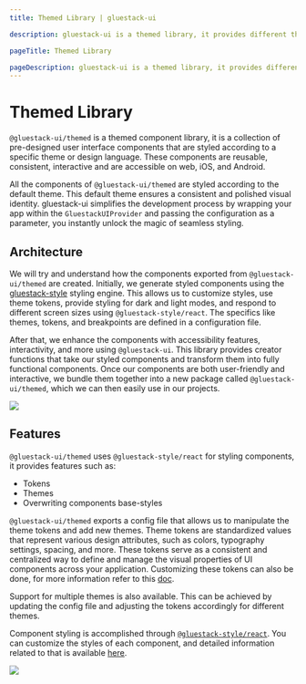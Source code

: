 ```yaml
---
title: Themed Library | gluestack-ui

description: gluestack-ui is a themed library, it provides different themes which can be used according to the user. In this guide we will learn how to create new themes and use them.

pageTitle: Themed Library

pageDescription: gluestack-ui is a themed library, it provides different themes which can be used according to the user. In this guide we will learn how to create new themes and use them.
---
```



<Meta title="Core Concepts/Themed Library" />

# Themed Library

`@gluestack-ui/themed` is a themed component library, it is a collection of pre-designed user interface components that are styled according to a specific theme or design language. These components are reusable, consistent, interactive and are accessible on web, iOS, and Android.

All the components of `@gluestack-ui/themed` are styled according to the default theme. This default theme ensures a consistent and polished visual identity. gluestack-ui simplifies the development process by wrapping your app within the `GluestackUIProvider` and passing the configuration as a parameter, you instantly unlock the magic of seamless styling.

## Architecture

We will try and understand how the components exported from `@gluestack-ui/themed` are created. Initially, we generate styled components using the [gluestack-style](https://style.gluestack.io/) styling engine. This allows us to customize styles, use theme tokens, provide styling for dark and light modes, and respond to different screen sizes using `@gluestack-style/react`. The specifics like themes, tokens, and breakpoints are defined in a configuration file.

After that, we enhance the components with accessibility features, interactivity, and more using `@gluestack-ui`. This library provides creator functions that take our styled components and transform them into fully functional components. Once our components are both user-friendly and interactive, we bundle them together into a new package called `@gluestack-ui/themed`, which we can then easily use in our projects.

<img src="/images/themed.png" />

## Features

`@gluestack-ui/themed` uses `@gluestack-style/react` for styling components, it provides features such as:

- Tokens
- Themes
- Overwriting components base-styles

`@gluestack-ui/themed` exports a config file that allows us to manipulate the theme tokens and add new themes. Theme tokens are standardized values that represent various design attributes, such as colors, typography settings, spacing, and more. These tokens serve as a consistent and centralized way to define and manage the visual properties of UI components across your application. Customizing these tokens can also be done, for more information refer to this [doc](https://ui.gluestack.io/docs/configuration/theme-tokens).

Support for multiple themes is also available. This can be achieved by updating the config file and adjusting the tokens accordingly for different themes.

Component styling is accomplished through [`@gluestack-style/react`](https://style.gluestack.io/). You can customize the styles of each component, and detailed information related to that is available [here](https://ui.gluestack.io/docs/theme/customizing-components).

<img src="/images/architecture.png" />
